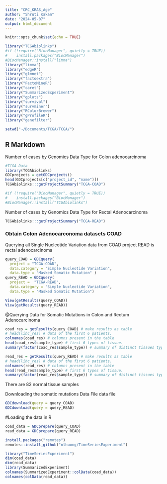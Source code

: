 ```yaml
---
title: "CRC_KRAS_Age"
author: "Shruti Kakan"
date: "2024-05-07"
output: html_document
---
```


```r
knitr::opts_chunk$set(echo = TRUE)

library("TCGAbiolinks")
#if (!require("BiocManager", quietly = TRUE))
#    install.packages("BiocManager")
#BiocManager::install("limma")
library("limma")
library("edgeR")
library("glmnet")
library("factoextra")
library("FactoMineR")
library("caret")
library("SummarizedExperiment")
library("gplots")
library("survival")
library("survminer")
library("RColorBrewer")
library("gProfileR")
library("genefilter")

setwd("~/Documents/TCGA/TCGA/")
```

## R Markdown

Number of cases by Genomics Data Type for Colon adenocarcinoma
```r
#TCGA Data
library(TCGAbiolinks)
GDCprojects = getGDCprojects()
head(GDCprojects[c("project_id", "name")])
TCGAbiolinks:::getProjectSummary("TCGA-COAD")

#if (!require("BiocManager", quietly = TRUE))
#    install.packages("BiocManager")
#BiocManager::install("TCGAbiolinks")

```

Number of cases by Genomics Data Type for Rectal Adenocarcinoma
```r
TCGAbiolinks:::getProjectSummary("TCGA-READ")
```

### Obtain Colon Adenocarconoma datasets COAD
Querying all Single Nucleotide Variation data from COAD project
READ is rectal adenocarcinoma
```r
query_COAD = GDCquery(
  project = "TCGA-COAD",
  data.category = "Simple Nucleotide Variation",
  data.type = "Masked Somatic Mutation" )
query_READ = GDCquery(
  project =  "TCGA-READ",
  data.category = "Simple Nucleotide Variation",
  data.type = "Masked Somatic Mutation")

View(getResults(query_COAD))
View(getResults(query_READ))
```

@Querying Data for Somatic Mutations in Colon and Rectum Adenocarcinoma
```r
coad_res = getResults(query_COAD) # make results as table
# head(lihc_res) # data of the first 6 patients.
colnames(coad_res) # columns present in the table
head(coad_res$sample_type) # first 6 types of tissue.
summary(factor(coad_res$sample_type)) # summary of distinct tissues types present in this study

read_res = getResults(query_READ) # make results as table
# head(lihc_res) # data of the first 6 patients.
colnames(read_res) # columns present in the table
head(read_res$sample_type) # first 6 types of tissue.
summary(factor(read_res$sample_type)) # summary of distinct tissues types present in this study

```

There are 82 normal tissue samples

Downloading the somatic mutations Data File data file
```r
GDCdownload(query = query_COAD)
GDCdownload(query = query_READ)
```

#Loading the data in R
```r
coad_data = GDCprepare(query_COAD)
read_data = GDCprepare(query_READ)

install.packages("remotes")
remotes::install_github("nlhuong/TimeSeriesExperiment")

library("TimeSeriesExperiment")
dim(coad_data)
dim(read_data)
library(SummarizedExperiment)
colnames(SummarizedExperiment::colData(coad_data))
colnames(colData(read_data))

```


```r

```


```r

```


```r

```


